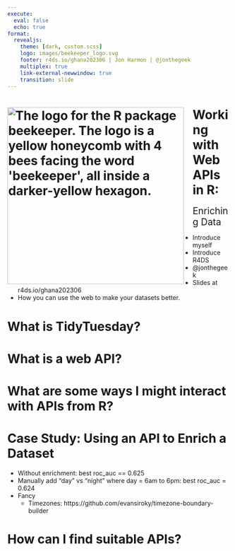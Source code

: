 ```yaml
---
execute:
  eval: false
  echo: true
format:
  revealjs: 
    theme: [dark, custom.scss]
    logo: images/beekeeper_logo.svg
    footer: r4ds.io/ghana202306 | Jon Harmon | @jonthegeek
    multiplex: true
    link-external-newwindow: true
    transition: slide
---
```


# <img src="images/beekeeper_logo.svg" alt="The logo for the R package beekeeper. The logo is a yellow honeycomb with 4 bees facing the word &apos;beekeeper&apos;, all inside a darker-yellow hexagon." style="float: left; padding-right: 20px" width="400"/> Working with Web APIs in R:

[Enriching Data]{style="font-size: 1.5em"}

::: notes
-   Introduce myself
-   Introduce R4DS
-   @jonthegeek
-   Slides at r4ds.io/ghana202306
-   How you can use the web to make your datasets better.
:::

# What is TidyTuesday?

# What is a web API?

# What are some ways I might interact with APIs from R?

# Case Study: Using an API to Enrich a Dataset

-   Without enrichment: best roc_auc == 0.625
-   Manually add "day" vs "night" where day = 6am to 6pm: best roc_auc = 0.624
-   Fancy
    -   Timezones: https://github.com/evansiroky/timezone-boundary-builder

# How can I find suitable APIs?
